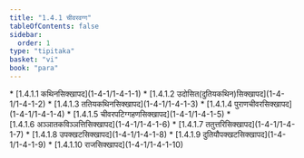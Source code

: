 ```yaml
---
title: "1.4.1 चीवरवग्ग"
tableOfContents: false
sidebar:
  order: 1
type: "tipitaka"
basket: "vi"
book: "para"
---
```



<DynamicBreadcrumb />



<TableOfContents book="para" section="1.4.1">
* [1.4.1.1 कथिनसिक्खापद](1-4-1/1-4-1-1)
* [1.4.1.2 उदोसित(दुतियकथिन)सिक्खापद](1-4-1/1-4-1-2)
* [1.4.1.3 ततियकथिनसिक्खापद](1-4-1/1-4-1-3)
* [1.4.1.4 पुराणचीवरसिक्खापद](1-4-1/1-4-1-4)
* [1.4.1.5 चीवरपटिग्गहणसिक्खापद](1-4-1/1-4-1-5)
* [1.4.1.6 अञ्ञातकविञ्ञत्तिसिक्खापद](1-4-1/1-4-1-6)
* [1.4.1.7 ततुत्तरिसिक्खापद](1-4-1/1-4-1-7)
* [1.4.1.8 उपक्खटसिक्खापद](1-4-1/1-4-1-8)
* [1.4.1.9 दुतियौपक्खटसिक्खापद](1-4-1/1-4-1-9)
* [1.4.1.10 राजसिक्खापद](1-4-1/1-4-1-10)
</TableOfContents>